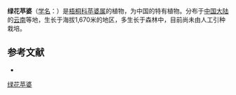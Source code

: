 {{Speciesbox
| name = 绿花苹婆
| status = 
| status_system = 
| image =
| genus = Sterculia
| species = gengmaensis
| authority = Hsue in Acta Phytotax.
}}

'''绿花苹婆'''（[[学名|学名]]：{{lang|la|''Sterculia gengmaensis''}}）是[[梧桐科|梧桐科]][[苹婆属|苹婆属]]的植物，为中国的特有植物。分布于[[中国大陆|中国大陆]]的[[云南|云南]]等地，生长于海拔1,670米的地区，多生长于森林中，目前尚未由人工引种栽培。

== 参考文献 ==
<div class="references-small">
* {{cite web| url =http://www.bioinfo.cn/db05/KmzwSpecies.php?action=view&id=21953| title =绿花苹婆| work =《中国高等植物数据库全库》| publisher =中国科学院微生物研究所| author =昆明植物研究所| accessdate =2009-02-25| deadurl =yes| archiveurl =https://web.archive.org/web/20160305080957/http://www.bioinfo.cn/db05/KmzwSpecies.php?action=view&id=21953| archivedate =2016-03-05}}
</div>
{{Taxonbar|from=Q15231267}}

[[Category:苹婆属|绿花苹婆]]


{{植物小作品}}